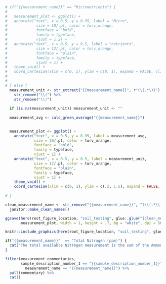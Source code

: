 

```r
# if("{{measurement_name}}" == "Micronutrients") {
#
#   measurement_plot <- ggplot() +
#   annotate("text", x = 0.5, y = 0.95, label = "Micro",
#             size = 18/.pt, color = torv_orange,
#             fontface = "bold",
#             family = typeface,
#             vjust = 1.2) +
#   annotate("text", x = 0.5, y = 0.5, label = "nutrients",
#             size = 12/.pt, color = torv_orange,
#             fontface = "plain",
#             family = typeface,
#             vjust = 1) +
#   theme_void() +
#   coord_cartesian(xlim = c(0, 1), ylim = c(0, 1), expand = FALSE, clip = "off")
#
# 
# } else {
  measurement_unit <- str_extract("{{measurement_name}}", r"(\(.*\))") %>% 
    str_remove("\\(") %>% 
    str_remove("\\)")
  
  if (is.na(measurement_unit)) measurement_unit <- ""
  
  measurement_avg <- calc_green_average("{{measurement_name}}")

  
  measurement_plot <- ggplot() +
    annotate("text", x = 0.5, y = 0.95, label = measurement_avg,
             size = 20/.pt, color = torv_orange,
             fontface = "bold",
             family = typeface,
             vjust = 1) +
    annotate("text", x = 0.5, y = 0.5, label = measurement_unit,
             size = 12/.pt, color = torv_orange,
             fontface = "plain",
             family = typeface,
             vjust = 1) +
    theme_void() +
    coord_cartesian(xlim = c(0, 1), ylim = c(.2, 1.5), expand = FALSE, clip = "off")
  
# }

clean_measurement_name <- str_remove("{{measurement_name}}", "(\\(.*\\))") %>% 
  janitor::make_clean_names()

ggsave(here(root_figure_location, "soil_testing", glue::glue("{clean_measurement_name}_{{sample_description_number_1}}_plot.png")), 
       measurement_plot, width = 1, height = .7, bg = "white", dpi = 500)

```

```r
knitr::include_graphics(here(root_figure_location, "soil_testing", glue::glue("{clean_measurement_name}_{{sample_description_number_1}}_plot.png")))
```

```r
if("{{measurement_name}}"  == "Total Nitrogen (ppm)") {
  cat("The total available Nitrogen measurement is the sum of the Ammonium (NH~4~-N) and Nitrate (NO~3~-N) measurements. ")
}

filter(measurement_commentaries, 
       sample_description_number_1 == "{{sample_description_number_1}}" &
         measurement_name == "{{measurement_name}}") %>%
  pull(commentary) %>%
  cat()
```
